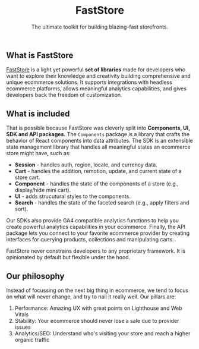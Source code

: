 <header className="hero">

# FastStore

The ultimate toolkit for building blazing-fast storefronts.

</header>

## What is FastStore

[FastStore](https://github.com/vtex/faststore) is a light yet powerful **set of libraries** made for developers who want to explore their knowledge and creativity building comprehensive and unique ecommerce solutions. It supports integrations with headless ecommerce platforms, allows meaningful analytics capabilities, and gives developers back the freedom of customization.

## What is included

That is possible because FastStore was cleverly split into **Components, UI, SDK and API packages.** The `Components` package is a library that crafts the behavior of React components into data attributes. The SDK is an extensible state management library that handles all meaningful states an ecommerce store might have, such as:

- **Session** - handles auth, region, locale, and currency data.
- **Cart** - handles the addition, remotion, update, and current state of a store cart.
- **Component** - handles the state of the components of a store (e.g., display/hide mini cart).
- **UI** - adds strucutural styles to the components.
- **Search** - handles the state of the faceted search (e.g., apply filters and sort).

Our SDKs also provide GA4 compatible analytics functions to help you create powerful analytics capabilities in your ecommerce.
Finally, the API package lets you connect to your favorite ecommerce provider by creating interfaces for querying products, collections and manipulating carts.

FastStore never constrains developers to any proprietary framework. It is opinionated by default but flexible under the hood.

## Our philosophy

Instead of focussing on the next big thing in ecommerce, we tend to focus on what will never change, and try to nail it really well. Our pillars are:

1. Performance: Amazing UX with great points on Lighthouse and Web Vitals
2. Stability: Your ecommerce should never lose a sale due to provider issues
3. Analytics/SEO: Understand who's visiting your store and reach a higher organic traffic
